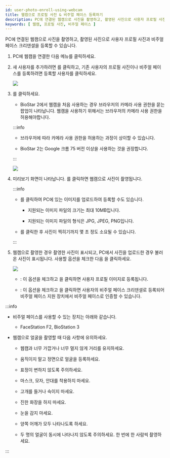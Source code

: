 ```yaml
---
id: user-photo-enroll-using-webcam
title: 웹캠으로 프로필 사진 & 비주얼 페이스 등록하기
description: PC에 연결된 웹캠으로 사진을 촬영하고, 촬영된 사진으로 사용자 프로필 사진과 비주얼 페이스 크리덴셜을 등록할 수 있습니다.
keywords: [ 웹캠, 프로필 사진, 비주얼 페이스 ]
---
```


PC에 연결된 웹캠으로 사진을 촬영하고, 촬영된 사진으로 사용자 프로필 사진과 비주얼 페이스 크리덴셜을 등록할 수 있습니다.

1. PC에 웹캠을 연결한 다음 <Cmd sid="common.gnb.user" /> 메뉴를 클릭하세요.

1. 새 사용자를 추가하려면 <Cmd sid="button.func.addUser" />를 클릭하고, 기존 사용자의 프로필 사진이나 비주얼 페이스를 등록하려면 등록할 사용자를 클릭하세요.

    <Image src='/img/en/biostar-295-add-photo.png' className='none' caption />

1. <Cmd sid="button.addPhoto" />를 클릭하세요.

    * BioStar 2에서 웹캠을 처음 사용하는 경우 브라우저의 카메라 사용 권한을 묻는 팝업이 나타납니다. 웹캠을 사용하기 위해서는 브라우저의 카메라 사용 권한을 허용해야합니다.

    :::info

    * 브라우저에 따라 카메라 사용 권한을 허용하는 과정이 상이할 수 있습니다.

    * BioStar 2는 Google 크롬 75 버전 이상을 사용하는 것을 권장합니다.

    :::

    <Image src='/img/en/biostar-295-add-photo-1.png' className='none' caption />

1. 미리보기 화면이 나타납니다. <Cmd sid="button.takePhoto" />를 클릭하면 웹캠으로 사진이 촬영됩니다.

    :::info

    * <Cmd sid="button.uploadPhoto" />를 클릭하여 PC에 있는 이미지를 업로드하여 등록할 수도 있습니다.

        * 지원되는 이미지 파일의 크기는 최대 10MB입니다.

        * 지원되는 이미지 파일의 형식은 JPG, JPEG, PNG입니다.

    * <Cmd sid="button.takePhoto" />를 클릭한 후 사진이 찍히기까지 몇 초 정도 소요될 수 있습니다.

    :::

1. 웹캠으로 촬영한 경우 촬영한 사진이 표시되고, PC에서 사진을 업로드한 경우 불러온 사진이 표시됩니다. 사용할 옵션을 체크한 다음 <Cmd sid="button.ok" />을 클릭하세요.

    <Image src='/img/en/biostar-295-add-photo-2.png' className='none' caption />

    * <Cmd sid="user.imageRegistration.useProfile" />: 이 옵션을 체크하고 <Cmd sid="button.ok" />을 클릭하면 사용자 프로필 이미지로 등록됩니다.

    * <Cmd sid="user.imageRegistration.useVisualFace" />: 이 옵션을 체크하고 <Cmd sid="button.ok" />을 클릭하면 사용자의 비주얼 페이스 크리덴셜로 등록되어 비주얼 페이스 지원 장치에서 비주얼 페이스로 인증할 수 있습니다.

:::info

* 비주얼 페이스를 사용할 수 있는 장치는 아래와 같습니다.

    * FaceStation F2, BioStation 3

* 웹캠으로 얼굴을 촬영할 때 다음 사항에 유의하세요.

    * 웹캠과 너무 가깝거나 너무 멀지 않게 거리를 유지하세요.

    * 움직이지 말고 정면으로 얼굴을 등록하세요.

    * 표정이 변하지 않도록 주의하세요.

    * 마스크, 모자, 안대를 착용하지 마세요.

    * 고개를 들거나 숙이지 마세요.

    * 진한 화장을 하지 마세요.

    * 눈을 감지 마세요.

    * 양쪽 어깨가 모두 나타나도록 하세요.

    * 두 명의 얼굴이 동시에 나타나지 않도록 주의하세요. 한 번에 한 사람씩 촬영하세요.

:::